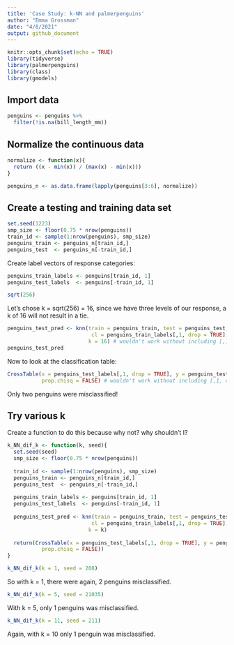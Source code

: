 ```yaml
---
title: 'Case Study: k-NN and palmerpenguins'
author: "Emma Grossman"
date: "4/8/2021"
output: github_document
---
```


```r
knitr::opts_chunk$set(echo = TRUE)
library(tidyverse)
library(palmerpenguins)
library(class)
library(gmodels)
```

## Import data
```r
penguins <- penguins %>%
  filter(!is.na(bill_length_mm))
```

## Normalize the continuous data

```r
normalize <- function(x){
  return ((x - min(x)) / (max(x) - min(x)))
}
```


```r
penguins_n <- as.data.frame(lapply(penguins[3:6], normalize))
```


## Create a testing and training data set

```r
set.seed(1223)
smp_size <- floor(0.75 * nrow(penguins))
train_id <- sample(1:nrow(penguins), smp_size)
penguins_train <- penguins_n[train_id,]
penguins_test  <- penguins_n[-train_id,]
```

Create label vectors of response categories:
```r
penguins_train_labels <- penguins[train_id, 1]
penguins_test_labels  <- penguins[-train_id, 1]
```

```r
sqrt(256)
```

Let's chose k = sqrt(256) = 16, since we have three levels of our response, a k of 16 will not result in a tie. 

```r
penguins_test_pred <- knn(train = penguins_train, test = penguins_test,
                           cl = penguins_train_labels[,1, drop = TRUE], 
                          k = 16) # wouldn't work without including [,1, drop = TRUE]
penguins_test_pred
```



Now to look at the classification table:
```r
CrossTable(x = penguins_test_labels[,1, drop = TRUE], y = penguins_test_pred,
           prop.chisq = FALSE) # wouldn't work without including [,1, drop = TRUE]
```

Only two penguins were misclassified!

## Try various k

Create a function to do this because why not? why shouldn't I?

```r
k_NN_dif_k <- function(k, seed){
  set.seed(seed)
  smp_size <- floor(0.75 * nrow(penguins))
  
  train_id <- sample(1:nrow(penguins), smp_size)
  penguins_train <- penguins_n[train_id,]
  penguins_test  <- penguins_n[-train_id,]
  
  penguins_train_labels <- penguins[train_id, 1]
  penguins_test_labels  <- penguins[-train_id, 1]
  
  penguins_test_pred <- knn(train = penguins_train, test = penguins_test,
                           cl = penguins_train_labels[,1, drop = TRUE], 
                          k = k)
  
  return(CrossTable(x = penguins_test_labels[,1, drop = TRUE], y = penguins_test_pred,
           prop.chisq = FALSE))
}
```

```r
k_NN_dif_k(k = 1, seed = 208)
```

So with k = 1, there were again, 2 penguins misclassified.

```r
k_NN_dif_k(k = 5, seed = 21035)
```

With k = 5, only 1 penguins was misclassified.

```r
k_NN_dif_k(k = 11, seed = 211)
```

Again, with k = 10 only 1 penguin was misclassified.
